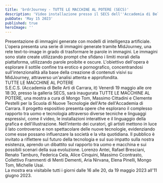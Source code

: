 ```yaml
---
title: 'brdrJourney - TUTTE LE MACCHINE AL POTERE (SECS)'
description: 'Video installazione presso il SECS dell''Accademia di Belle Arti di Carrara, parte della mostra TUTTE LE MACCHINE AL POTERE'
pubDate: 'May 15 2023'
published: true
heroImage: ''
---
```



<ImageWithShadow src="/images/exps/tmp/tmp_03.webp"></ImageWithShadow>

<Paragraph>
    Presentazione di immagini generate con modelli di intelligenza artificiale.
</Paragraph>
<Paragraph>
    L'opera presenta una serie di immagini generate tramite MidJourney, una rete text-to-image in grado di trasformare le parole in immagini. Le immagini sono state create utilizzando prompt che sfidano i limiti morali della piattaforma, utilizzando parole proibite e oscure. L'obiettivo dell'opera è esplorare il sottile confine tra erotico e pornografico, concentrandosi sull'intenzionalità alla base della creazione di contenuti visivi su MidJourney, attraverso un'analisi attenta e approfondita.
</Paragraph>

<Paragraph>
    <br />
    TUTTE LE MACCHINE AL POTERE<br />
    S.E.C.S. (Accademia di Belle Arti di Carrara, it)
</Paragraph>
<Paragraph>
    Venerdì 19 maggio alle ore 18:30, presso la galleria SECS, sarà inaugurata TUTTE LE MACCHINE AL POTERE, una mostra a cura di Mongo Tom, Massimo Cittadini e Clemente Pestelli per la Scuola di Nuove Tecnologie dell'Arte dell'Accademia di Carrara. Il progetto espositivo presenta opere che esplorano il complesso rapporto tra uomo e tecnologia attraverso diverse tecniche e linguaggi espressivi, come il video, le installazioni interattive e il linguaggio della grafica e dell’illustrazione.
    Nell’intento dei curatori, gli artisti mettono in luce il lato controverso e non spettacolare delle nuove tecnologie, evidenziando come esse possano influenzare la società e la vita quotidiana. Il pubblico è invitato a riflettere sul futuro della tecnologia e sul suo impatto sulla nostra esistenza, aprendo un dibattito sul rapporto tra uomo e macchina e sui possibili scenari della sua evoluzione.
</Paragraph>
<Paragraph>
    Lorenzo Antei, Rafael Bresciani, Renato Tamburo, Federica Cela, Alice Cinquini, Massimo Ccontrasto, Collettivo Frammenti di Menti Dementi, Aria Nirvana, Elena Pinelli, Mongo Tom, Michelle Usai.
    <br />
    La mostra era visitabile tutti i giorni dalle 16 alle 20, da 19 maggio 2023 all'11 giugno 2023.
</Paragraph>